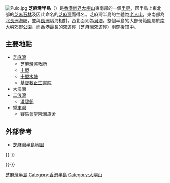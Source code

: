 [[File:Puio.jpg|thumb]]
'''芝麻灣半島'''（{{lang-en|'''Chi Ma Wan Peninsula'''}}）是[[香港|香港]][[新界|新界]][[大嶼山|大嶼山]]東南部的一個[[半島|半島]]，因半島上東北部的[[芝麻石林|芝麻石林]]及因此命名的[[芝麻灣|芝麻灣]]而得名。芝麻灣半島的主體為[[老人山|老人山]]，東南部為[[北長洲海峽|北長洲海峽]]，並與[[長洲_(香港)|長洲]]隔海相對，西北面則為[[貝澳|貝澳]]。整個半島的大部份範圍屬於[[南大嶼郊野公園|南大嶼郊野公園]]，而香港最長的[[香港郊遊路徑#郊遊徑|郊遊徑]]（[[芝麻灣郊遊徑|芝麻灣郊遊徑]]）則穿梭其中。

==主要地點==
*[[芝麻灣|芝麻灣]]
**[[芝麻灣懲教所|芝麻灣懲教所]]
**[[十塱|十塱]]
**[[十塱水塘|十塱水塘]]
**[[基督教正生書院|基督教正生書院]]
*[[大浪灣|大浪灣]]
*[[二浪灣|二浪灣]]
**[[澄碧邨|澄碧邨]]
*[[望東灣|望東灣]]
**[[賽馬會望東灣旅舍|賽馬會望東灣旅舍]]

==外部參考==
* [http://www.centamap.com/gc/centamaplocation.aspx?x=818580&y=810896&sx=818580.8757&sy=810896.6859&z=11&lg=b5 芝麻灣半島地圖]
{{HK-geo-stub}}

{{-}}
{{離島區}}

{{-}}
{{香港半島}}

[[Category:芝麻灣半島|]]
[[Category:香港半島|Category:香港半島]]
[[Category:大嶼山|Category:大嶼山]]